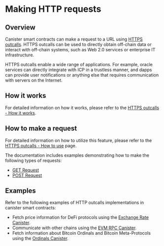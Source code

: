 # Making HTTP requests

## Overview 

Canister smart contracts can make a request to a URL using [HTTPS outcalls](https://internetcomputer.org/https-outcalls). HTTPS outcalls can be used to directly obtain off-chain data or interact with off-chain systems, such as Web 2.0 services or enterprise IT infrastructure.

HTTPS outcalls enable a wide range of applications. For example, oracle services can directly integrate with ICP in a trustless manner, and dapps can provide user notifications or anything else that requires communication with servers on the Internet.

## How it works

For detailed information on how it works, please refer to the [HTTPS outcalls - How it works](/docs/current/references/https-outcalls-how-it-works).

## How to make a request

For detailed information on how to utilize this feature, please refer to the [HTTPS outcalls - How to use](./https-outcalls-how-to-use.md) page.

The documentation includes examples demonstrating how to make the following types of requests:
- [GET Request](./https-outcalls-get.mdx)
- [POST Request](./https-outcalls-post.mdx)

## Examples

Refer to the following examples of HTTP outcalls implementations in canister smart contracts:

- Fetch price information for DeFi protocols using the [Exchange Rate Canister](https://github.com/dfinity/exchange-rate-canister).
- Communicate with other chains using the [EVM RPC Canister](https://github.com/internet-computer-protocol/evm-rpc-canister).
- Fetch information about Bitcoin Ordinals and Bitcoin Meta-Protocols using the [Ordinals Canister](https://github.com/sardariuss/ordinals_canister).
